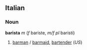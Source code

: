 ==Italian==
===Noun===
'''barista''' ''m'' (''f'' bariste, ''m/f pl'' baristi)
# [[barman]] / [[barmaid]], [[bartender]] (''US'')